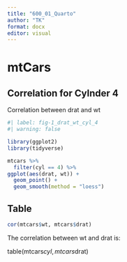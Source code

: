 ```yaml
---
title: "600_01_Quarto"
author: "TK"
format: docx
editor: visual
---
```


#  mtCars

## Correlation for Cylnder 4

Correlation between drat and wt


```r
#| label: fig-1_drat_wt_cyl_4
#| warning: false

library(ggplot2)
library(tidyverse)

mtcars %>%
  filter(cyl == 4) %>%
ggplot(aes(drat, wt)) + 
  geom_point() + 
  geom_smooth(method = "loess")
```


## Table

````r
cor(mtcars$wt, mtcars$drat)

````

The correlation between wt and drat is: 

table(mtcars$cyl, mtcars$drat)

